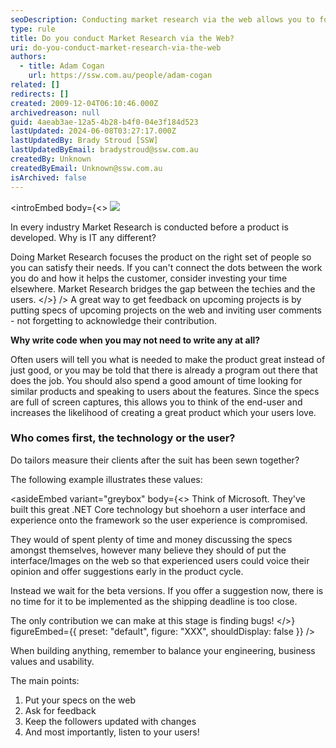 ```yaml
---
seoDescription: Conducting market research via the web allows you to focus your product on the right audience, satisfy their needs, and bridge the gap between techies and users.
type: rule
title: Do you conduct Market Research via the Web?
uri: do-you-conduct-market-research-via-the-web
authors:
  - title: Adam Cogan
    url: https://ssw.com.au/people/adam-cogan
related: []
redirects: []
created: 2009-12-04T06:10:46.000Z
archivedreason: null
guid: 4aeab3ae-12a5-4b28-b4f0-04e3f184d523
lastUpdated: 2024-06-08T03:27:17.000Z
lastUpdatedBy: Brady Stroud [SSW]
lastUpdatedByEmail: bradystroud@ssw.com.au
createdBy: Unknown
createdByEmail: Unknown@ssw.com.au
isArchived: false
---
```


<introEmbed
  body={<>
![](/uploads/rules/do-you-conduct-market-research-via-the-web/1_0xkyi7o93asbnj8zkex_7a.png)

In every industry Market Research is conducted before a product is developed. Why is IT any different?

Doing Market Research focuses the product on the right set of people so you can satisfy their needs. If you can't connect the dots between the work you do and how it helps the customer, consider investing your time elsewhere. Market Research bridges the gap between the techies and the users.
  </>}
/>
A great way to get feedback on upcoming projects is by putting specs of upcoming projects on the web and inviting user comments - not forgetting to acknowledge their contribution.

**Why write code when you may not need to write any at all?**

Often users will tell you what is needed to make the product great instead of just good, or you may be told that there is already a program out there that does the job. You should also spend a good amount of time looking for similar products and speaking to users about the features. Since the specs are full of screen captures, this allows you to think of the end-user and increases the likelihood of creating a great product which your users love.

### Who comes first, the technology or the user?

Do tailors measure their clients after the suit has been sewn together?

The following example illustrates these values:

<asideEmbed
  variant="greybox"
  body={<>
    Think of Microsoft. They've built this great .NET Core technology but shoehorn a user interface and experience onto the framework so the user experience is compromised.

They would of spent plenty of time and money discussing the specs amongst themselves, however many believe they should of put the interface/Images on the web so that experienced users could voice their opinion and offer suggestions early in the product cycle.

Instead we wait for the beta versions. If you offer a suggestion now, there is no time for it to be implemented as the shipping deadline is too close.

The only contribution we can make at this stage is finding bugs!
  </>}
  figureEmbed={{
    preset: "default",
    figure: "XXX",
    shouldDisplay: false
  }}
/>

When building anything, remember to balance your engineering, business values and usability.

The main points:

1. Put your specs on the web
2. Ask for feedback
3. Keep the followers updated with changes
4. And most importantly, listen to your users!
